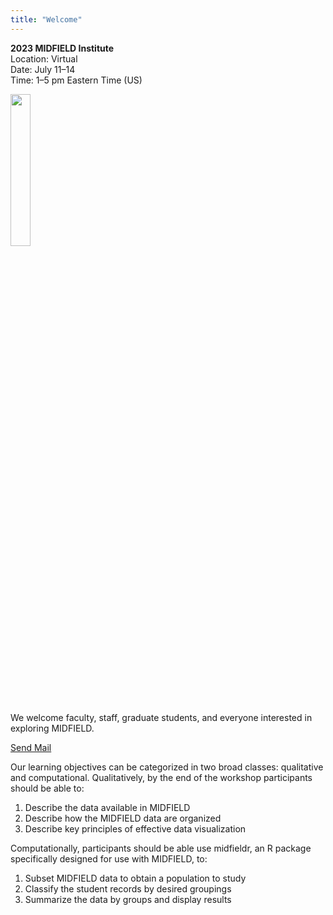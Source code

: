 ```yaml
---
title: "Welcome"
---
```


**2023 MIDFIELD Institute**  
Location: Virtual   
Date: July 11--14   
Time: 1--5 pm Eastern Time (US)    
   

![](figures/midfield-grad-logo.png){width=25%}

We welcome faculty, staff, graduate students, and everyone interested in exploring MIDFIELD.

<a href="mailto:graphdoctor@gmail.com" target="_top">Send Mail</a>





Our learning objectives can be categorized in two broad classes: qualitative and computational. Qualitatively, by the end of the workshop participants should be able to: 

1. Describe the data available in MIDFIELD  
1. Describe how the MIDFIELD data are organized  
1. Describe key principles of effective data visualization
 
Computationally, participants should be able use midfieldr, an R package specifically designed for use with MIDFIELD, to:

1. Subset MIDFIELD data to obtain a population to study  
1. Classify the student records by desired groupings  
1. Summarize the data by groups and display results   

